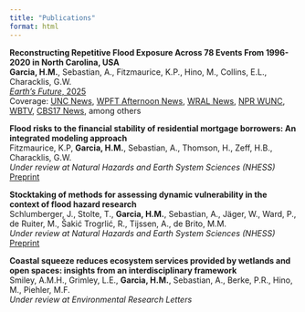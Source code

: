 ```yaml
---
title: "Publications"
format: html
---
```


**Reconstructing Repetitive Flood Exposure Across 78 Events From 1996-2020 in North Carolina, USA**   
**Garcia, H.M.**, Sebastian, A., Fitzmaurice, K.P., Hino, M., Collins, E.L., Characklis, G.W.  
[*Earth's Future*, 2025](https://agupubs.onlinelibrary.wiley.com/doi/10.1029/2025EF006026)   
Coverage: [UNC News](https://uncnews.unc.edu/2025/07/14/unc-flooding-study-research-nc/), [WPFT Afternoon News](https://rss.com/podcasts/wptf-afternoon-news/2109244/), [WRAL News](https://www.wral.com/news/local/unc-study-flood-prone-homes-outside-fema-map-chapel-hill/), [NPR WUNC](https://www.wunc.org/environment/2025-07-15/flood-maps-risk-repeat-flooding), [WBTV](https://www.wbtv.com/video/2025/07/15/unc-study-reveals-widespread-overlooked-flooding/), [CBS17 News](https://www.cbs17.com/news/local-news/homebuyers-urged-to-assess-flood-risks-and-insurance-costs-amid-turbulent-weather-in-north-carolina/#:~:text=%E2%80%9COne%20inch%20of%20water%20can,All%20rights%20reserved), among others

**Flood risks to the financial stability of residential mortgage borrowers: An integrated modeling approach**  
Fitzmaurice, K.P, **Garcia, H.M.**, Sebastian, A., Thomson, H., Zeff, H.B., Characklis, G.W.  
*Under review at Natural Hazards and Earth System Sciences (NHESS)*  
[Preprint](https://egusphere.copernicus.org/preprints/2025/egusphere-2025-2049/egusphere-2025-2049.pdf)  


**Stocktaking of methods for assessing dynamic vulnerability in the context of flood hazard research**  
Schlumberger, J., Stolte, T., **Garcia, H.M.**, Sebastian, A., Jäger, W., Ward, P., de Ruiter, M., Šakić Trogrlić, R., Tijssen, A., de Brito, M.M.  
*Under review at Natural Hazards and Earth System Sciences (NHESS)*  
[Preprint](https://egusphere.copernicus.org/preprints/2025/egusphere-2025-850/egusphere-2025-850.pdf)  


**Coastal squeeze reduces ecosystem services provided by wetlands and open spaces: insights from an interdisciplinary framework**  
Smiley, A.M.H., Grimley, L.E., **Garcia, H.M.**, Sebastian, A., Berke, P.R., Hino, M., Piehler, M.F.  
*Under review at Environmental Research Letters*

